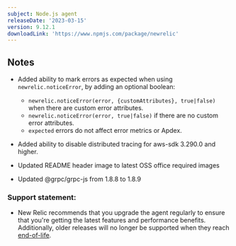 ```yaml
---
subject: Node.js agent
releaseDate: '2023-03-15'
version: 9.12.1
downloadLink: 'https://www.npmjs.com/package/newrelic'
---
```


## Notes

* Added ability to mark errors as expected when using `newrelic.noticeError`, by adding an optional boolean:
  * `newrelic.noticeError(error, {customAttributes}, true|false)` when there are custom error attributes.
  * `newrelic.noticeError(error, true|false)` if there are no custom error attributes.
  * `expected` errors do not affect error metrics or Apdex.

* Added ability to disable distributed tracing for aws-sdk 3.290.0 and higher.

* Updated README header image to latest OSS office required images

* Updated @grpc/grpc-js from 1.8.8 to 1.8.9

### Support statement:

* New Relic recommends that you upgrade the agent regularly to ensure that you're getting the latest features and performance benefits. Additionally, older releases will no longer be supported when they reach [end-of-life](/docs/using-new-relic/cross-product-functions/install-configure/notification-changes-new-relic-saas-features-distributed-software).
